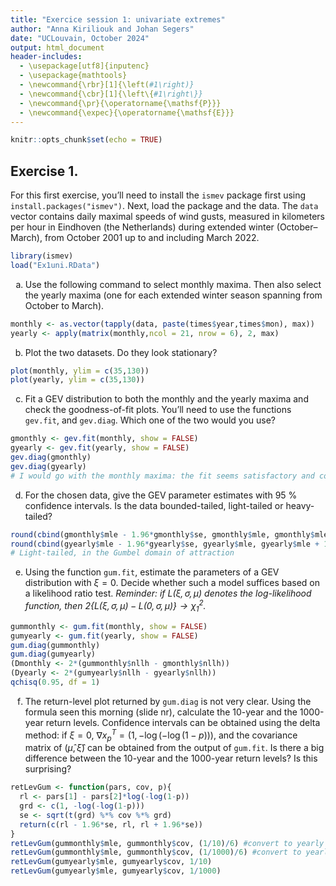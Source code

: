 ```yaml
---
title: "Exercice session 1: univariate extremes"
author: "Anna Kiriliouk and Johan Segers"
date: "UCLouvain, October 2024"
output: html_document
header-includes:
  - \usepackage[utf8]{inputenc}
  - \usepackage{mathtools}
  - \newcommand{\rbr}[1]{\left(#1\right)}
  - \newcommand{\cbr}[1]{\left\{#1\right\}}
  - \newcommand{\pr}{\operatorname{\mathsf{P}}}
  - \newcommand{\expec}{\operatorname{\mathsf{E}}}
---
```


```r
knitr::opts_chunk$set(echo = TRUE)
```

## Exercise 1. 

For this first exercise, you'll need to install the `ismev` package first using `install.packages("ismev")`. Next, load the package and the data. The `data` vector contains daily maximal speeds of wind gusts, measured in kilometers per hour in Eindhoven (the Netherlands) during extended winter (October–March), from October 2001 up to and including March 2022. 

```r
library(ismev)
load("Ex1uni.RData")
```

a. Use the following command to select monthly maxima. Then also select the yearly maxima (one for each extended winter season spanning from October to March).

```r
monthly <- as.vector(tapply(data, paste(times$year,times$mon), max))
yearly <- apply(matrix(monthly,ncol = 21, nrow = 6), 2, max)
```

b. Plot the two datasets. Do they look stationary?

```r
plot(monthly, ylim = c(35,130))
plot(yearly, ylim = c(35,130))
```

c. Fit a GEV distribution to both the monthly and the yearly maxima and check the goodness-of-fit plots. You'll need to use the functions `gev.fit`, and `gev.diag`. Which one of the two would you use?

```r
gmonthly <- gev.fit(monthly, show = FALSE)
gyearly <- gev.fit(yearly, show = FALSE)
gev.diag(gmonthly)
gev.diag(gyearly)
# I would go with the monthly maxima: the fit seems satisfactory and confidence intervals would be lower. 
```

d. For the chosen data, give the GEV parameter estimates with 95 \% confidence intervals. Is the data bounded-tailed, light-tailed or heavy-tailed? 
```r
round(cbind(gmonthly$mle - 1.96*gmonthly$se, gmonthly$mle, gmonthly$mle + 1.96*gmonthly$se),2)
round(cbind(gyearly$mle - 1.96*gyearly$se, gyearly$mle, gyearly$mle + 1.96*gyearly$se),2)
# Light-tailed, in the Gumbel domain of attraction
```

e. Using the function `gum.fit`, estimate the parameters of a GEV distribution with $\xi = 0$. Decide whether such a model suffices based on a likelihood ratio test. *Reminder: if $L(\xi,\sigma,\mu)$ denotes the log-likelihood function, then $2 \left\{L(\xi,\sigma,\mu) - L(0,\sigma,\mu)\right\} \rightarrow \chi^2_1$.*

```r
gummonthly <- gum.fit(monthly, show = FALSE)
gumyearly <- gum.fit(yearly, show = FALSE)
gum.diag(gummonthly)
gum.diag(gumyearly)
(Dmonthly <- 2*(gummonthly$nllh - gmonthly$nllh))
(Dyearly <- 2*(gumyearly$nllh - gyearly$nllh))
qchisq(0.95, df = 1)
```

f. The return-level plot returned by `gum.diag` is not very clear. Using the formula seen this morning (slide nr),
calculate the 10-year and the 1000-year return levels. Confidence intervals can be obtained using the delta method: if $\xi = 0$, $\nabla x_p^T = (1, - \log(-\log(1-p)))$, and the covariance matrix of $(\hat{\mu},\hat{\xi})$ can be obtained from the output of `gum.fit`. Is there a big difference between the 10-year and the 1000-year return levels? Is this surprising?

```r
retLevGum <- function(pars, cov, p){
  rl <- pars[1] - pars[2]*log(-log(1-p))
  grd <- c(1, -log(-log(1-p)))
  se <- sqrt(t(grd) %*% cov %*% grd)
  return(c(rl - 1.96*se, rl, rl + 1.96*se))
}
retLevGum(gummonthly$mle, gummonthly$cov, (1/10)/6) #convert to yearly
retLevGum(gummonthly$mle, gummonthly$cov, (1/1000)/6) #convert to yearly
retLevGum(gumyearly$mle, gumyearly$cov, 1/10)
retLevGum(gumyearly$mle, gumyearly$cov, 1/1000)
```


